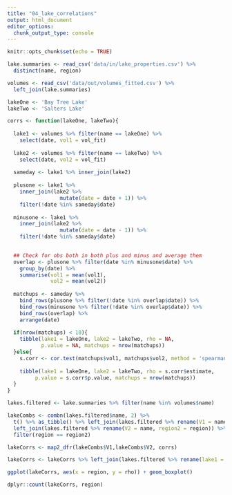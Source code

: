 ```yaml
---
title: "04_lake_correlations"
output: html_document
editor_options: 
  chunk_output_type: console
---
```


```r
knitr::opts_chunk$set(echo = TRUE)

```

```r
lake.summaries <- read_csv('data/in/lake_properties.csv') %>%
  distinct(name, region)

volumes <- read_csv('data/out/volumes_fitted.csv') %>%
  left_join(lake.summaries)

lakeOne <- 'Bay Tree Lake'
lakeTwo <- 'Salters Lake'

corrs <- function(lakeOne, lakeTwo){
  
  lake1 <- volumes %>% filter(name == lakeOne) %>% 
    select(date, vol1 = vol_fit)
  
  lake2 <- volumes %>% filter(name == lakeTwo) %>% 
    select(date, vol2 = vol_fit)
  
  sameday <- lake1 %>% inner_join(lake2)
    
  plusone <- lake1 %>% 
    inner_join(lake2 %>%
                 mutate(date = date + 1)) %>%
    filter(!date %in% sameday$date)
  
  minusone <- lake1 %>% 
    inner_join(lake2 %>%
                 mutate(date = date - 1)) %>%
    filter(!date %in% sameday$date)

  
  ## Check for obs both in both plus and minus and average them
  overlap <- plusone %>% filter(date %in% minusone$date) %>%
    group_by(date) %>%
    summarise(vol1 = mean(vol1),
              vol2 = mean(vol2))
  
  matchups <- sameday %>%
    bind_rows(plusone %>% filter(!date %in% overlap$date)) %>%
    bind_rows(minusone %>% filter(!date %in% overlap$date)) %>%
    bind_rows(overlap) %>%
    arrange(date)
  
  if(nrow(matchups) < 10){
    tibble(lake1 = lakeOne, lake2 = lakeTwo, rho = NA, 
           p.value = NA, matchups = nrow(matchups))
  }else{
    s.corr <- cor.test(matchups$vol1, matchups$vol2, method = 'spearman')
    
    tibble(lake1 = lakeOne, lake2 = lakeTwo, rho = s.corr$estimate, 
         p.value = s.corr$p.value, matchups = nrow(matchups))
  }
}

lakes.filtered <- lake.summaries %>% filter(name %in% volumes$name)

lakeCombs <- combn(lakes.filtered$name, 2) %>%
  t() %>% as_tibble() %>% left_join(lakes.filtered %>% rename(V1 = name)) %>%
  left_join(lakes.filtered %>% rename(V2 = name, region2 = region)) %>%
  filter(region == region2)

lakeCorrs <- map2_dfr(lakeCombs$V1,lakeCombs$V2, corrs) 

lakeCorrs <- lakeCorrs %>% left_join(lakes.filtered %>% rename(lake1 = name))

ggplot(lakeCorrs, aes(x = region, y = rho)) + geom_boxplot()

dplyr::count(lakeCorrs, region)


```

